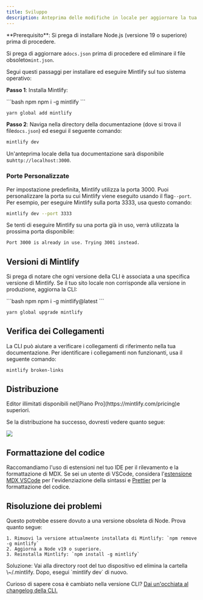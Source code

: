 ```yaml
---
title: Sviluppo
description: Anteprima delle modifiche in locale per aggiornare la tua documentazione
---
```


<Info>
  **Prerequisito**: Si prega di installare Node.js (versione 19 o superiore) prima di procedere.<br />

  Si prega di aggiornare a`docs.json` prima di procedere ed eliminare il file obsoleto`mint.json`.
</Info>

Segui questi passaggi per installare ed eseguire Mintlify sul tuo sistema operativo:

**Passo 1**: Installa Mintlify:

<CodeGroup>
  ```bash npm
  npm i -g mintlify
  ```

  ```bash yarn
  yarn global add mintlify
  ```
</CodeGroup>

**Passo 2**: Naviga nella directory della documentazione (dove si trova il file`docs.json`) ed esegui il seguente comando:

```bash
mintlify dev
```

Un'anteprima locale della tua documentazione sarà disponibile su`http://localhost:3000`.

### Porte Personalizzate

Per impostazione predefinita, Mintlify utilizza la porta 3000. Puoi personalizzare la porta su cui Mintlify viene eseguito usando il flag`--port`. Per esempio, per eseguire Mintlify sulla porta 3333, usa questo comando:

```bash
mintlify dev --port 3333
```

Se tenti di eseguire Mintlify su una porta già in uso, verrà utilizzata la prossima porta disponibile:

```md
Port 3000 is already in use. Trying 3001 instead.
```

## Versioni di Mintlify

Si prega di notare che ogni versione della CLI è associata a una specifica versione di Mintlify. Se il tuo sito locale non corrisponde alla versione in produzione, aggiorna la CLI:

<CodeGroup>
  ```bash npm
  npm i -g mintlify@latest
  ```

  ```bash yarn
  yarn global upgrade mintlify
  ```
</CodeGroup>

## Verifica dei Collegamenti

La CLI può aiutare a verificare i collegamenti di riferimento nella tua documentazione. Per identificare i collegamenti non funzionanti, usa il seguente comando:

```bash
mintlify broken-links
```

## Distribuzione

<Tip>
  Editor illimitati disponibili nel[Piano Pro](https://mintlify.com/pricing)e superiori.
</Tip>

Se la distribuzione ha successo, dovresti vedere quanto segue:

<Frame>
  <img src="/images/checks-passed.png" style={{ borderRadius: '0.5rem' }} />
</Frame>

## Formattazione del codice

Raccomandiamo l'uso di estensioni nel tuo IDE per il rilevamento e la formattazione di MDX. Se sei un utente di VSCode, considera l'[estensione MDX VSCode](https://marketplace.visualstudio.com/items?itemName=unifiedjs.vscode-mdx) per l'evidenziazione della sintassi e [Prettier](https://marketplace.visualstudio.com/items?itemName=esbenp.prettier-vscode) per la formattazione del codice.

## Risoluzione dei problemi

<AccordionGroup>
  <Accordion title="Error: Could not load the &#x22;sharp&#x22; module using the darwin-arm64 runtime">
    Questo potrebbe essere dovuto a una versione obsoleta di Node. Prova quanto segue:

    1. Rimuovi la versione attualmente installata di Mintlify: `npm remove -g mintlify`
    2. Aggiorna a Node v19 o superiore.
    3. Reinstalla Mintlify: `npm install -g mintlify`
  </Accordion>

  <Accordion title="Issue: Encountering an unknown error">
    Soluzione: Vai alla directory root del tuo dispositivo ed elimina la cartella \~/.mintlify. Dopo, esegui `mintlify dev` di nuovo.
  </Accordion>
</AccordionGroup>

Curioso di sapere cosa è cambiato nella versione CLI? [Dai un'occhiata al changelog della CLI.](https://www.npmjs.com/package/mintlify?activeTab=versions)
